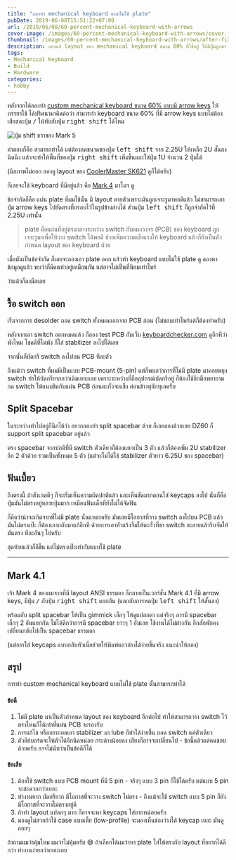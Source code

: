 ```yaml
---
title: "ลองทำ mechanical keyboard แบบไม่ใช้ plate"
pubDate: 2019-06-08T15:51:22+07:00
url: /2019/06/08/60-percent-mechanical-keyboard-with-arrows
cover-image: /images/60-percent-mechanical-keyboard-with-arrows/cover.jpg
thumbnail: /images/60-percent-mechanical-keyboard-with-arrows/after-fixes.jpg
description: ลองแก้ layout ของ mechanical keyboard ขนาด 60% ที่ใช้อยู่ ให้มีปุ่มลูกศร (arrows keys) พร้อมกับ split spacebar
tags:
- Mechanical Keyboard
- Build
- Hardware
categories:
- hobby
---
```


หลังจากได้ลองทำ [custom mechanical keyboard ขนาด 60% แบบมี arrow keys](https://armno.in.th/2019/05/01/custom-mechanical-keyboard-build-2/#mark-5) ให้ภรรยาใช้
ได้ปริศนามาคิดต่อว่า สามารทำ keyboard ขนาด 60% ที่มี arrow keys แบบไม่ต้องเสียสละปุ่ม <kbd>/</kbd> ให้ทับกับปุ่ม <kbd>right shift</kbd> ได้ไหม

![ปุ่ม shift ขวาของ Mark 5](/images/60-percent-mechanical-keyboard-with-arrows/mark5-shift.jpg)

คำตอบก็คือ สามารถทำได้ แต่ต้องลดขนาดของปุ่ม <kbd>left shift</kbd> จาก 2.25U ให้เหลือ 2U
สั้นลงนิดนึง แล้วจะทำให้พื้นที่ของปุ่ม <kbd>right shift</kbd> เพิ่มขึ้นและใส่ปุ่ม 1U จำนวน 2 ปุ่มได้

(นึกภาพไม่ออก ลองดู layout ของ [CoolerMaster SK621](https://www.coolermaster.com/catalog/peripheral/keyboards/sk621/) ดูก็ได้ครับ)

ก็เลยจะใช้ keyboard ที่มีอยู่แล้ว คือ [Mark 4](https://armno.in.th/2019/05/01/custom-mechanical-keyboard-build-2/#mark-4) มาโมฯ ดู

ข้อจำกัดก็คือ แผ่น plate ที่ผมใช้นั้น มี layout ตายตัวเพราะมันถูกเจาะรูมาพอดีแล้ว ไม่สามารถเอาปุ่ม arrow keys ไปยัดตรงที่กรอบไว้ในรูปข้างล่างได้ ส่วนปุ่ม <kbd>left shift</kbd>
ก็ถูกจำกัดไว้ที่ 2.25U เท่านั้น

<Picture  width="1600" height="1066" src="/images/60-percent-mechanical-keyboard-with-arrows/plate-layout.jpg" alt="ANSI Layout ของ plate ที่ใช้" />

> plate คือแผ่นที่อยู่ตรงกลางระหว่าง switch กับแผงวงจร (PCB) ของ keyboard ถูกเจาะรูมาเพื่อให้วาง switch ได้พอดี ช่วยเพิ่มความแข็งแรงให้ keyboard แล้วก็ยังเป็นตัวกำหนด layout ของ keyboard ด้วย

<Picture  width="1600" height="1066" src="/images/60-percent-mechanical-keyboard-with-arrows/mark4-layers.jpg" alt="ส่วนประกอบแต่ละชั้นของ Mark 4" />

เมื่อมันเป็นข้อจำกัด ก็เลยจะลองเอา plate ออก แล้วทำ keyboard แบบไม่ใช้ plate ดู ลองหาข้อมูลดูแล้ว พบว่าก็มีคนทำอยู่เหมือนกัน แต่อาจไม่เป็นที่นิยมเท่าไหร่

ว่าแล้วก็ลงมือเลย

## รื้อ switch ออก

เริ่มจากการ desolder ถอด switch ทั้งหมดออกจาก PCB ก่อน (ไม่ชอบเท่าไหร่แต่ก็ต้องทำครับ)

<Picture  width="1600" height="1066" src="/images/60-percent-mechanical-keyboard-with-arrows/remove-all-switches.jpg" alt="ถอด switch ทั้งหมดออกจาก PCB" />

หลังจากเอา switch ออกหมดแล้ว ก็ลอง test PCB กับเว็บ [keyboardchecker.com](http://keyboardchecker.com/) ดูอีกทีว่าพังไหม โชคดีที่ไม่พัง ก็ใส่ stabilizer ลงไปได้เลย

<Picture  width="1600" height="1066" src="/images/60-percent-mechanical-keyboard-with-arrows/test-pcb.jpg" alt="ทดสอบ PCB หลังจากเอา switch ออก" />

จากนั้นก็บัดกรี switch ลงไปบน PCB ทีละตัว

<Picture  width="1600" height="900" src="/images/60-percent-mechanical-keyboard-with-arrows/put-switches-on.jpg" alt="บัดกรี switch ลงไปบน PCB" />

ถึงแม้ว่า switch ที่ผมมีเป็นแบบ PCB-mount (5-pin) แต่ก็พบกว่าการที่ไม่มี plate มาคอยพยุง switch ทำให้บัดกรียากกว่าเดิมเยอะเลย เพราะระหว่างที่ถืออุปกรณ์บัดกรีอยู่ ก็ต้องใช้อีกมือพยายามกด switch ให้แนบชิดกับแผ่น PCB ก่อนตะกั่วจะแข็ง ค่อนข้างทุลักทุเลครับ

## Split Spacebar

ในระหว่างทำไปอยู่ก็นึกได้ว่า อยากลองทำ split spacebar ด้วย ก็เลยลองด้วยเลย DZ60 ก็ support split spacebar อยู่แล้ว

ตรง spacebar จากปกติที่มี switch ตัวเดียวก็ต้องแยกเป็น 3 ตัว
แล้วก็ต้องเพิ่ม 2U stabilizer อีก 2 ตัวด้วย รวมเป็นทั้งหมด 5 ตัว (แต่จะไม่ได้ใช้ stabilizer ตัวยาว 6.25U ของ spacebar)

<Picture  width="1600" height="900" src="/images/60-percent-mechanical-keyboard-with-arrows/all-switches.jpg" alt="บัดกรี switch ครบแล้ว" />

## ฟันเบี้ยว

ถึงตรงนี้ ถ้าสังเกตดีๆ ก็จะเริ่มเห็นความผิดปกติแล้ว และเห็นชัดมากตอนใส่ keycaps ลงไป
นั่นก็คือ ปุ่มมันไม่ตรงอยู่หลายปุ่มมาก เหมือนฟันเด็กที่ยังไม่ได้จัดฟัน

<Picture  width="1600" height="1066" src="/images/60-percent-mechanical-keyboard-with-arrows/bent-rows.jpg" alt="ปุ่มบน keyboard ที่บิดๆ เบี้ยวๆ" />

ก็คิดว่าน่าจะเกิดจากที่ไม่มี plate นั่นแหละครับ มันเลยมีโอกาสที่วาง switch ลงไปบน PCB แล้วมันไม่ตรงเป๊ะ ก็ต้องเอากลับมาแก้อีกที ด้วยการเอาหัวแร้งจิ้มให้ตะกั่วที่ขา switch ละลายแล้วรีบจัดให้มันตรง ทีละอันๆ ไปครับ

สุดท้ายแล้วก็ดีขึ้น แต่ไม่ตรงเป๊ะเท่ากับแบบใช้ plate

<Picture  width="1600" height="1066" src="/images/60-percent-mechanical-keyboard-with-arrows/after-fixes.jpg" alt="ปุ่มบน keyboard ที่แก้แล้ว" />

-----

## Mark 4.1

เจ้า Mark 4 ของผมจากที่มี layout ANSI ธรรมดา ก็กลายเป็นเวอร์ชั่น Mark 4.1
ที่มี arrow keys, มีปุ่ม <kbd>/</kbd> กับปุ่ม <kbd>right shift</kbd> แยกกัน (แลกกับการหดปุ่ม <kbd>left shift</kbd> ให้สั้นลง)

พร้อมกับ split spacebar ให้เป็น gimmick เล็กๆ ให้ดูแปลกตา แต่จริงๆ การมี spacebar เล็กๆ 2 อันแยกกัน ไม่ได้ดีกว่าการมี spacebar ยาวๆ 1 อันเลย ใช้งานได้ไม่ต่างกัน
อีกสักพักคงเปลี่ยนกลับไปเป็น spacebar ธรรมดา

<Picture  width="1600" height="1000" src="/images/60-percent-mechanical-keyboard-with-arrows/mark4-1.jpg" alt="mark 4.1: custom 60% mechanical keyboard with arrows" />

(แต่การใส่ keycaps แบบกลับหัวเนี่ยช่วยให้พิมพ์แถวล่างได้ง่ายขึ้นจริง แนะนำให้ลอง)

## สรุป

การทำ custom mechanical keyboard แบบไม่ใช้ plate นั้นสามารถทำได้

#### ข้อดี

1. ไม่มี plate มาเป็นตัวกำหนด layout ของ keyboard อีกต่อไป ทำให้สามารถวาง switch ไว้ตรงไหนก็ได้เท่าที่แผ่น PCB จะรองรับ
2. การแก้ไข หรือการถอดเอา stabilizer มา lube ก็ทำได้ง่ายขึ้น ถอด switch แค่ตัวเดียว
3. ตัวคีย์บอร์ดจะให้ตัวได้อีกนิดหน่อย กระด้างน้อยลง เสียงก็อาจจะเปลี่ยนไป - ข้อนี้แล้วแต่คนชอบด้วยครับ อาจไม่นับว่าเป็นข้อดีก็ได้

#### ข้อเสีย

1. ต้องใช้ switch แบบ PCB mount ที่มี 5 pin - จริงๆ แบบ 3 pin ก็ใช้ได้ครับ แต่แบบ 5 pin จะสะดวกกว่าเยอะ
2. ทำงานยาก บัดกรียาก มีโอกาสที่จะวาง switch ไม่ตรง - ถึงแม้จะใช้ switch แบบ 5 pin ก็ยังมีโอกาสที่จะวางไม่ตรงอยู่ดี
3. ถ้าทำ layout แปลกๆ มาก ก็อาจจะหา keycaps ใส่ยากหน่อยครับ
4. มองดูไม่สวยถ้าใช้ case แบบเตี้ย (low-profile) จะมองเห็นช่องว่างใต้ keycap เยอะ มันดูลอยๆ

ถ้าถามผมว่าคุ้มไหม ผมว่าไม่คุ้มครับ 😅 ถ้าเลือกได้ผมว่าหา plate ใส่ให้ตรงกับ layout ที่อยากได้ดีกว่า ทำงานง่ายกว่าเยอะเลย

<Picture  width="1600" height="1000" src="/images/60-percent-mechanical-keyboard-with-arrows/bottom-row.jpg" alt="ปุ่ม MENU ที่อยู่ตรงกลางระหว่าง split spacebar" />

